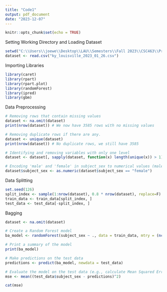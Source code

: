 ```yaml
---
title: "Code1"
output: pdf_document
date: "2023-12-07"
---
```


```r
knitr::opts_chunk$set(echo = TRUE)
```

Setting Working Directory and Loading Dataset
```r
setwd("C:\\Users\\joewe\\Desktop\\LAU\\Semesters\\Fall 2023\\CSC463\\Projects\\CSC463\\Phase3")
dataset <- read.csv("ky_louisville_2023_01_26.csv")
```

Importing Libraries
```r
library(caret)
library(rpart)
library(rpart.plot)
library(randomForest)
library(ipred)
library(gbm)
```

Data Preprocessing
```r
# Removing rows that contain missing values
dataset <- na.omit(dataset)
print(nrow(dataset)) # We now have 3585 rows with no missing values

# Removing duplicate rows if there are any.
dataset <- unique(dataset)
print(nrow(dataset)) # No duplicate rows, we still have 3585

# Identifying and removing variables with only one level
dataset <- dataset[, sapply(dataset, function(x) length(unique(x)) > 1)]

# Encoding 'male' and 'female' in subject_sex to numerical values (male: 0, female: 1)
dataset$subject_sex <- as.numeric(dataset$subject_sex == "female")
```

Data Splitting
```r
set.seed(126)
split_index <- sample(1:nrow(dataset), 0.8 * nrow(dataset), replace=F)
train_data <- train_data[split_index, ]
test_data <- test_data[-split_index, ]
```

Bagging
```r
dataset <- na.omit(dataset)

# Create a Random Forest model
ba_model <- randomForest(subject_sex ~ ., data = train_data, mtry = (ncol(train_data) -1), importance = T, ntree = 1000)

# Print a summary of the model
print(ba_model)
```

```r
# Make predictions on the test data
predictions <- predict(ba_model, newdata = test_data)

# Evaluate the model on the test data (e.g., calculate Mean Squared Error)
mse <- mean((test_data$subject_sex - predictions)^2)

cat(mse)
```
